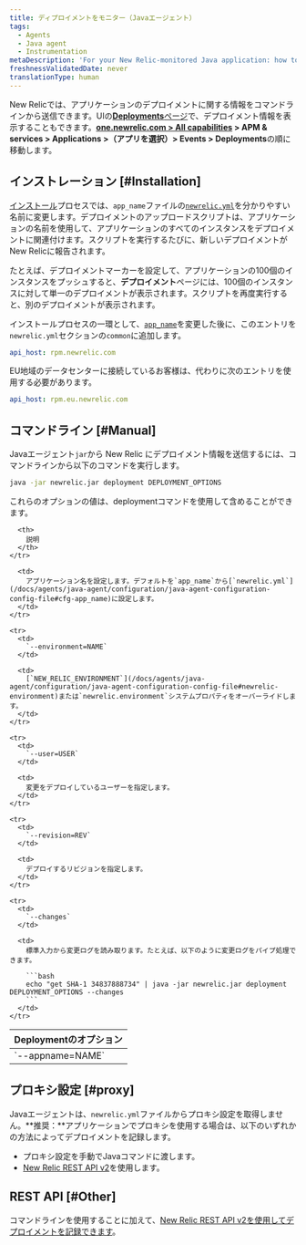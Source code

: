 ```yaml
---
title: ディプロイメントをモニター（Javaエージェント）
tags:
  - Agents
  - Java agent
  - Instrumentation
metaDescription: 'For your New Relic-monitored Java application: how to track and monitor deployment data.'
freshnessValidatedDate: never
translationType: human
---
```


New Relicでは、アプリケーションのデプロイメントに関する情報をコマンドラインから送信できます。UIの[**Deployments**ページ](/docs/apm/applications-menu/events/deployments-page)で、デプロイメント情報を表示することもできます。**[one.newrelic.com > All capabilities](https://one.newrelic.com/all-capabilities) > APM & services > Applications >（アプリを選択）> Events > Deployments**の順に移動します。

## インストレーション [#Installation]

[インストール](/docs/agents/java-agent/installation/java-agent-manual-installation)プロセスでは、`app_name`ファイルの[`newrelic.yml`](/docs/agents/java-agent/configuration/java-agent-configuration-config-file#cfg-app_name)を分かりやすい名前に変更します。デプロイメントのアップロードスクリプトは、アプリケーションの名前を使用して、アプリケーションのすべてのインスタンスをデプロイメントに関連付けます。スクリプトを実行するたびに、新しいデプロイメントがNew Relicに報告されます。

たとえば、デプロイメントマーカーを設定して、アプリケーションの100個のインスタンスをプッシュすると、**デプロイメント**ページには、100個のインスタンスに対して単一のデプロイメントが表示されます。スクリプトを再度実行すると、別のデプロイメントが表示されます。

インストールプロセスの一環として、[`app_name`](/docs/agents/java-agent/configuration/java-agent-configuration-config-file#cfg-app_name)を変更した後に、このエントリを`newrelic.yml`セクションの`common`に追加します。

```yml
api_host: rpm.newrelic.com
```

EU地域のデータセンターに接続しているお客様は、代わりに次のエントリを使用する必要があります。

```yml
api_host: rpm.eu.newrelic.com
```

## コマンドライン [#Manual]

Javaエージェント`jar`から New Relic にデプロイメント情報を送信するには、コマンドラインから以下のコマンドを実行します。

```bash
java -jar newrelic.jar deployment DEPLOYMENT_OPTIONS
```

これらのオプションの値は、deploymentコマンドを使用して含めることができます。

<table>
  <thead>
    <tr>
      <th style={{ width: "225px" }}>
        Deploymentのオプション
      </th>

      <th>
        説明
      </th>
    </tr>
  </thead>

  <tbody>
    <tr>
      <td>
        `--appname=NAME`
      </td>

      <td>
        アプリケーション名を設定します。デフォルトを`app_name`から[`newrelic.yml`](/docs/agents/java-agent/configuration/java-agent-configuration-config-file#cfg-app_name)に設定します。
      </td>
    </tr>

    <tr>
      <td>
        `--environment=NAME`
      </td>

      <td>
        [`NEW_RELIC_ENVIRONMENT`](/docs/agents/java-agent/configuration/java-agent-configuration-config-file#newrelic-environment)または`newrelic.environment`システムプロパティをオーバーライドします。
      </td>
    </tr>

    <tr>
      <td>
        `--user=USER`
      </td>

      <td>
        変更をデプロイしているユーザーを指定します。
      </td>
    </tr>

    <tr>
      <td>
        `--revision=REV`
      </td>

      <td>
        デプロイするリビジョンを指定します。
      </td>
    </tr>

    <tr>
      <td>
        `--changes`
      </td>

      <td>
        標準入力から変更ログを読み取ります。たとえば、以下のように変更ログをパイプ処理できます。

        ```bash
        echo "get SHA-1 34837888734" | java -jar newrelic.jar deployment DEPLOYMENT_OPTIONS --changes
        ```
      </td>
    </tr>
  </tbody>
</table>

## プロキシ設定 [#proxy]

Javaエージェントは、`newrelic.yml`ファイルからプロキシ設定を取得しません。**推奨：**アプリケーションでプロキシを使用する場合は、以下のいずれかの方法によってデプロイメントを記録します。

* プロキシ設定を手動でJavaコマンドに渡します。
* [New Relic REST API v2](/docs/apm/new-relic-apm/maintenance/recording-deployments)を使用します。

## REST API [#Other]

コマンドラインを使用することに加えて、[New Relic REST API v2を使用してデプロイメントを記録できます](/docs/apm/new-relic-apm/maintenance/recording-deployments)。